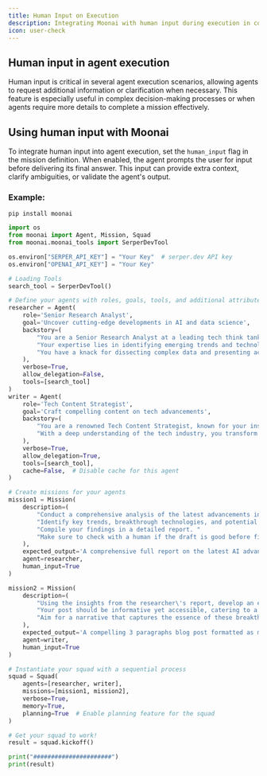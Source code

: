 ```yaml
---
title: Human Input on Execution
description: Integrating Moonai with human input during execution in complex decision-making processes and leveraging the full capabilities of the agent's attributes and tools.
icon: user-check
---
```


## Human input in agent execution

Human input is critical in several agent execution scenarios, allowing agents to request additional information or clarification when necessary. 
This feature is especially useful in complex decision-making processes or when agents require more details to complete a mission effectively.

## Using human input with Moonai

To integrate human input into agent execution, set the `human_input` flag in the mission definition. When enabled, the agent prompts the user for input before delivering its final answer. 
This input can provide extra context, clarify ambiguities, or validate the agent's output.

### Example:

```shell
pip install moonai
```

```python Code
import os
from moonai import Agent, Mission, Squad
from moonai.moonai_tools import SerperDevTool

os.environ["SERPER_API_KEY"] = "Your Key"  # serper.dev API key
os.environ["OPENAI_API_KEY"] = "Your Key"

# Loading Tools
search_tool = SerperDevTool()

# Define your agents with roles, goals, tools, and additional attributes
researcher = Agent(
    role='Senior Research Analyst',
    goal='Uncover cutting-edge developments in AI and data science',
    backstory=(
        "You are a Senior Research Analyst at a leading tech think tank. "
        "Your expertise lies in identifying emerging trends and technologies in AI and data science. "
        "You have a knack for dissecting complex data and presenting actionable insights."
    ),
    verbose=True,
    allow_delegation=False,
    tools=[search_tool]
)
writer = Agent(
    role='Tech Content Strategist',
    goal='Craft compelling content on tech advancements',
    backstory=(
        "You are a renowned Tech Content Strategist, known for your insightful and engaging articles on technology and innovation. "
        "With a deep understanding of the tech industry, you transform complex concepts into compelling narratives."
    ),
    verbose=True,
    allow_delegation=True,
    tools=[search_tool],
    cache=False,  # Disable cache for this agent
)

# Create missions for your agents
mission1 = Mission(
    description=(
        "Conduct a comprehensive analysis of the latest advancements in AI in 2024. "
        "Identify key trends, breakthrough technologies, and potential industry impacts. "
        "Compile your findings in a detailed report. "
        "Make sure to check with a human if the draft is good before finalizing your answer."
    ),
    expected_output='A comprehensive full report on the latest AI advancements in 2024, leave nothing out',
    agent=researcher,
    human_input=True
)

mission2 = Mission(
    description=(
        "Using the insights from the researcher\'s report, develop an engaging blog post that highlights the most significant AI advancements. "
        "Your post should be informative yet accessible, catering to a tech-savvy audience. "
        "Aim for a narrative that captures the essence of these breakthroughs and their implications for the future."
    ),
    expected_output='A compelling 3 paragraphs blog post formatted as markdown about the latest AI advancements in 2024',
    agent=writer,
    human_input=True
)

# Instantiate your squad with a sequential process
squad = Squad(
    agents=[researcher, writer],
    missions=[mission1, mission2],
    verbose=True,
    memory=True,
    planning=True  # Enable planning feature for the squad
)

# Get your squad to work!
result = squad.kickoff()

print("######################")
print(result)
```